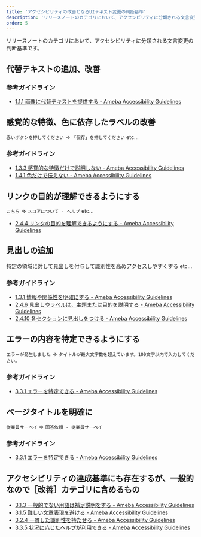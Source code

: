 ```yaml
---
title: 'アクセシビリティの改善となるUIテキスト変更の判断基準'
description: 'リリースノートのカテゴリにおいて、アクセシビリティに分類される文言変更の判断基準です。'
order: 5
---
```

リリースノートのカテゴリにおいて、アクセシビリティに分類される文言変更の判断基準です。

## 代替テキストの追加、改善

### 参考ガイドライン

- [1.1.1 画像に代替テキストを提供する - Ameba Accessibility Guidelines](https://a11y-guidelines.ameba.design/1/1/1/)

## 感覚的な特徴、色に依存したラベルの改善

`赤いボタンを押してください` => `「保存」を押してください` etc...

### 参考ガイドライン

- [1.3.3 感覚的な特徴だけで説明しない - Ameba Accessibility Guidelines](https://a11y-guidelines.ameba.design/1/3/3/)
- [1.4.1 色だけで伝えない - Ameba Accessibility Guidelines](https://a11y-guidelines.ameba.design/1/4/1/)

## リンクの目的が理解できるようにする

`こちら` => `スコアについて - ヘルプ` etc...

- [2.4.4 リンクの目的を理解できるようにする - Ameba Accessibility Guidelines](https://a11y-guidelines.ameba.design/2/4/4/)

## 見出しの追加

特定の領域に対して見出しを付与して識別性を高めアクセスしやすくする etc...

### 参考ガイドライン

- [1.3.1 情報や関係性を明確にする - Ameba Accessibility Guidelines](https://a11y-guidelines.ameba.design/1/3/1/)
- [2.4.6 見出しやラベルは、主題または目的を説明する - Ameba Accessibility Guidelines](https://a11y-guidelines.ameba.design/2/4/6/)
- [2.4.10 各セクションに見出しをつける - Ameba Accessibility Guidelines](https://a11y-guidelines.ameba.design/2/4/10/)

## エラーの内容を特定できるようにする

`エラーが発生しました` => `タイトルが最大文字数を超えています。100文字以内で入力してください。`

### 参考ガイドライン

- [3.3.1 エラーを特定できる - Ameba Accessibility Guidelines](https://a11y-guidelines.ameba.design/3/3/1/)

## ページタイトルを明確に

`従業員サーベイ` => `回答依頼 - 従業員サーベイ`

### 参考ガイドライン

- [3.3.1 エラーを特定できる - Ameba Accessibility Guidelines](https://a11y-guidelines.ameba.design/3/3/1/)

## アクセシビリティの達成基準にも存在するが、一般的なので［改善］カテゴリに含めるもの

- [3.1.3 一般的でない用語は補足説明をする - Ameba Accessibility Guidelines](https://a11y-guidelines.ameba.design/3/1/3/)
- [3.1.5 難しい文章表現を避ける - Ameba Accessibility Guidelines](https://a11y-guidelines.ameba.design/3/1/5/)
- [3.2.4 一貫した識別性を持たせる - Ameba Accessibility Guidelines](https://a11y-guidelines.ameba.design/3/2/4/)
- [3.3.5 状況に応じたヘルプが利用できる - Ameba Accessibility Guidelines](https://a11y-guidelines.ameba.design/3/3/5/)
